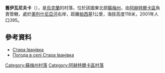 {{coord|50|22|43|N|34|49|59|E|scale:100000_region:UA|display=title}}

'''舊伊瓦尼夫卡'''（{{lang-uk|Стара Іванівка}}），是[[烏克蘭|烏克蘭]]的村落，位於該國東北部[[蘇梅州|蘇梅州]]，由[[阿赫特爾卡區|阿赫特爾卡區]]負責管轄，處於[[奧列什尼亞河_(沃爾斯克拉河支流)|奧列什尼亞河]]右岸，距離[[帕西基_(阿赫特爾卡區)|帕西基]]1公里，海拔高度118米，2001年人口395。

==參考資料==
*[http://w1.c1.rada.gov.ua/pls/z7502/A005?rdat1=02.02.2010&rf7571=29735 Стара Іванівка]{{dead link|date=2018年4月 |bot=InternetArchiveBot |fix-attempted=yes }}
* [http://weather.in.ua/ua/symskaja/24863 Погода в селі Стара Іванівка] {{Wayback|url=http://weather.in.ua/ua/symskaja/24863 |date=20111219211950 }}

{{DEFAULTSORT:Стара Іванівка}}
[[Category:蘇梅州村落|Category:蘇梅州村落]]
[[Category:阿赫特爾卡區村落|Category:阿赫特爾卡區村落]]


{{Sumy-geo-stub}}